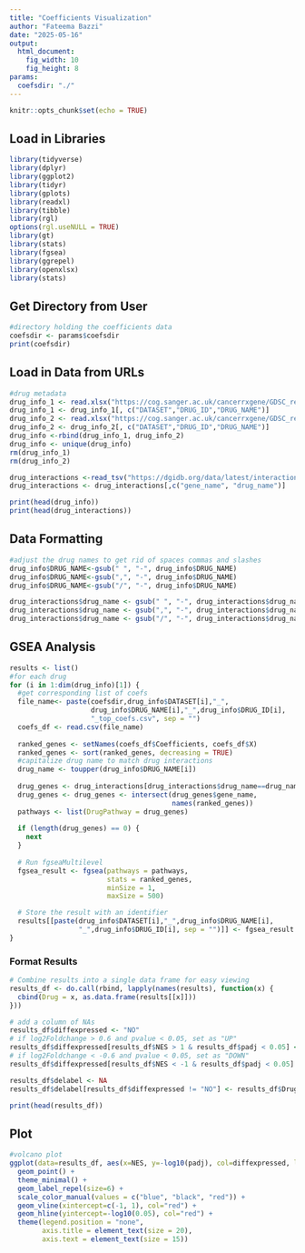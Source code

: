 ---
title: "Coefficients Visualization"
author: "Fateema Bazzi"
date: "2025-05-16"
output: 
  html_document:
    fig_width: 10
    fig_height: 8
params: 
  coefsdir: "./"
---

```{r setup, include=FALSE}
knitr::opts_chunk$set(echo = TRUE)
```

## Load in Libraries

```{r, include=FALSE}
library(tidyverse)
library(dplyr)
library(ggplot2)
library(tidyr)
library(gplots)
library(readxl)
library(tibble)
library(rgl)
options(rgl.useNULL = TRUE)
library(gt)
library(stats)
library(fgsea)
library(ggrepel)
library(openxlsx)
library(stats)
```

## Get Directory from User
```{r, echo=FALSE}
#directory holding the coefficients data
coefsdir <- params$coefsdir
print(coefsdir)
```

## Load in Data from URLs
```{r, echo=FALSE}
#drug metadata
drug_info_1 <- read.xlsx("https://cog.sanger.ac.uk/cancerrxgene/GDSC_release8.5/GDSC1_fitted_dose_response_27Oct23.xlsx")
drug_info_1 <- drug_info_1[, c("DATASET","DRUG_ID","DRUG_NAME")]
drug_info_2 <- read.xlsx("https://cog.sanger.ac.uk/cancerrxgene/GDSC_release8.5/GDSC2_fitted_dose_response_27Oct23.xlsx")
drug_info_2 <- drug_info_2[, c("DATASET","DRUG_ID","DRUG_NAME")]
drug_info <-rbind(drug_info_1, drug_info_2)
drug_info <- unique(drug_info)
rm(drug_info_1)
rm(drug_info_2)

drug_interactions <-read_tsv("https://dgidb.org/data/latest/interactions.tsv")
drug_interactions <- drug_interactions[,c("gene_name", "drug_name")]

print(head(drug_info))
print(head(drug_interactions))
```

## Data Formatting 
```{r, echo=FALSE}
#adjust the drug names to get rid of spaces commas and slashes
drug_info$DRUG_NAME<-gsub(" ", "-", drug_info$DRUG_NAME)
drug_info$DRUG_NAME<-gsub(",", "-", drug_info$DRUG_NAME)
drug_info$DRUG_NAME<-gsub("/", "-", drug_info$DRUG_NAME)

drug_interactions$drug_name <- gsub(" ", "-", drug_interactions$drug_name)
drug_interactions$drug_name <- gsub(",", "-", drug_interactions$drug_name)
drug_interactions$drug_name <- gsub("/", "-", drug_interactions$drug_name)
```

## GSEA Analysis 
```{r, echo=FALSE}
results <- list()
#for each drug
for (i in 1:dim(drug_info)[1]) {
  #get corresponding list of coefs
  file_name<- paste(coefsdir,drug_info$DATASET[i],"_",
                    drug_info$DRUG_NAME[i],"_",drug_info$DRUG_ID[i],
                    "_top_coefs.csv", sep = "")
  coefs_df <- read.csv(file_name)
  
  ranked_genes <- setNames(coefs_df$Coefficients, coefs_df$X)
  ranked_genes <- sort(ranked_genes, decreasing = TRUE)
  #capitalize drug name to match drug interactions
  drug_name <- toupper(drug_info$DRUG_NAME[i])
 
  drug_genes <- drug_interactions[drug_interactions$drug_name==drug_name,]
  drug_genes <- drug_genes <- intersect(drug_genes$gene_name,
                                        names(ranked_genes))
  pathways <- list(DrugPathway = drug_genes)
  
  if (length(drug_genes) == 0) {
    next
  }
  
  # Run fgseaMultilevel
  fgsea_result <- fgsea(pathways = pathways,
                        stats = ranked_genes,
                        minSize = 1,
                        maxSize = 500)

  # Store the result with an identifier
  results[[paste(drug_info$DATASET[i],"_",drug_info$DRUG_NAME[i],
                 "_",drug_info$DRUG_ID[i], sep = "")]] <- fgsea_result
}

```

### Format Results
```{r, echo=FALSE}
# Combine results into a single data frame for easy viewing
results_df <- do.call(rbind, lapply(names(results), function(x) {
  cbind(Drug = x, as.data.frame(results[[x]]))
}))

# add a column of NAs
results_df$diffexpressed <- "NO"
# if log2Foldchange > 0.6 and pvalue < 0.05, set as "UP" 
results_df$diffexpressed[results_df$NES > 1 & results_df$padj < 0.05] <- "UP"
# if log2Foldchange < -0.6 and pvalue < 0.05, set as "DOWN"
results_df$diffexpressed[results_df$NES < -1 & results_df$padj < 0.05] <- "DOWN"

results_df$delabel <- NA
results_df$delabel[results_df$diffexpressed != "NO"] <- results_df$Drug[results_df$diffexpressed != "NO"]

print(head(results_df))
```

## Plot
```{r, echo=FALSE}
#volcano plot
ggplot(data=results_df, aes(x=NES, y=-log10(padj), col=diffexpressed, label=delabel)) + 
  geom_point() + 
  theme_minimal() +
  geom_label_repel(size=6) +
  scale_color_manual(values = c("blue", "black", "red")) +
  geom_vline(xintercept=c(-1, 1), col="red") +
  geom_hline(yintercept=-log10(0.05), col="red") +
  theme(legend.position = "none",
        axis.title = element_text(size = 20),
        axis.text = element_text(size = 15))
```
